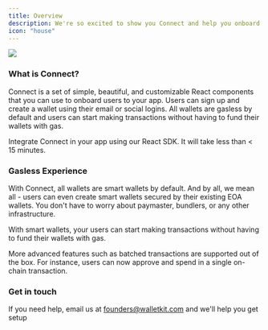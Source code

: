 ```yaml
---
title: Overview
description: We're so excited to show you Connect and help you onboard your users
icon: "house"
---
```


<img noZoom src="/images/connect_overview.png"/>

### What is Connect?

Connect is a set of simple, beautiful, and customizable React components that you can use to onboard users to your app. Users can sign up and create a wallet using their email or social logins. All wallets are gasless by default and users can start making transactions without having to fund their wallets with gas.

<Card title="Quickstart" icon="star" href="installation">
  Integrate Connect in your app using our React SDK. It will take less than < 15 minutes.
</Card>


### Gasless Experience
With Connect, all wallets are smart wallets by default. And by all, we mean all - users can even create smart wallets secured by their existing EOA wallets. You don't have to worry about paymaster, bundlers, or any other infrastructure.

With smart wallets, your users can start making transactions without having to fund their wallets with gas.

More advanced features such as batched transactions are supported out of the box. For instance, users can now approve and spend in a single on-chain transaction.

### Get in touch

If you need help, email us at founders@walletkit.com and we'll help you get setup
